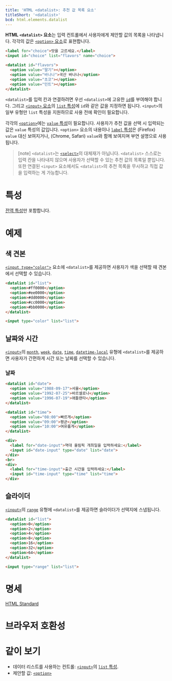 ```yaml
---
title: 'HTML <datalist>: 추천 값 목록 요소'
titleShort: '<datalist>'
bcd: html.elements.datalist
---
```


**HTML `<datalist>` 요소**는 입력 컨트롤에서 사용자에게 제안할 값의 목록을 나타냅니다. 각각의 값은 [`<option>` 요소][`<option>`]로 표현합니다.

```html hidden name=demo
<label for="choice">맛을 고르세요.</label>
<input id="choice" list="flavors" name="choice">

<datalist id="flavors">
  <option value="딸기"></option>
  <option value="바나나">국산 바나나</option>
  <option value="초코"></option>
  <option value="민트"></option>
</datalist>
```

<LiveExample height={220} lang="html" name="demo" />

`<datalist>`를 입력 칸과 연결하려면 우선 `<datalist>`에 고유한 [`id`]를 부여해야 합니다. 그리고 [`<input>` 요소][`<input>`]의 [`list` 특성](./input#term-list)에 `id`와 같은 값을 지정하면 됩니다. `<input>`의 일부 유형만 `list` 특성을 지원하므로 사용 전에 확인이 필요합니다.

각각의 [`<option>`]에는 [`value` 특성](./option#term-value)이 필요합니다. 사용자가 추천 값을 선택 시 입력되는 값은 `value` 특성의 값입니다. `<option>` 요소의 내용이나 [`label` 특성](./option#term-label)은 (Firefox) `value` 대신 보여지거나, (Chrome, Safari) `value`와 함께 보여지며 부연 설명으로 사용됩니다.

> [note] `<datalist>`는 [`<select>`]의 대체재가 아닙니다. `<datalist>` 스스로는 입력 칸을 나타내지 않으며 사용자가 선택할 수 있는 추천 값의 목록일 뿐입니다. 또한 연결된 `<input>` 요소에서도 `<datalist>`의 추천 목록을 무시하고 직접 값을 입력하는 게 가능합니다.

# 특성

[전역 특성](/docs/Web/HTML/Global_attributes)만 포함합니다.

# 예제

## 색 견본

[`<input type="color">`](./input/color) 요소에 `<datalist>`를 제공하면 사용자가 색을 선택할 때 견본에서 선택할 수 있습니다.

```html hidden name=color
<datalist id="list">
  <option>#ff0000</option>
  <option>#ee0000</option>
  <option>#dd0000</option>
  <option>#cc0000</option>
  <option>#bb0000</option>
</datalist>

<input type="color" list="list">
```

<LiveExample name="color" height={200} />

## 날짜와 시간

[`<input>`]의 [`month`](./input/month), [`week`](https://developer.mozilla.org/en-US/docs/Web/HTML/Element/input/week), [`date`](./input/date), [`time`](./input/time), [`datetime-local`](./input/datetime-local) 유형에 `<datalist>`를 제공하면 사용자가 간편하게 시간 또는 날짜를 선택할 수 있습니다.

### 날짜

```html hidden name=datetime
<datalist id="date">
  <option value="1988-09-17">서울</option>
  <option value="1992-07-25">바르셀로나</option>
  <option value="1996-07-19">애틀랜타</option>
</datalist>

<datalist id="time">
  <option value="08:00">빠르게</option>
  <option value="09:00">평균</option>
  <option value="10:00">여유롭게</option>
</datalist>

<div>
  <label for="date-input">역대 올림픽 개최일을 입력하세요:</label>
  <input id="date-input" type="date" list="date">
</div>
<br>
<div>
  <label for="time-input">출근 시간을 입력하세요:</label>
  <input id="time-input" type="time" list="time">
</div>
```

<LiveExample name="datetime" height={200} />

## 슬라이더

[`<input>`]의 [`range`](https://developer.mozilla.org/en-US/docs/Web/HTML/Element/input/range) 유형에 `<datalist>`를 제공하면 슬라이더가 선택지에 스냅됩니다.

```html hidden name=range
<datalist id="list">
  <option>0</option>
  <option>2</option>
  <option>4</option>
  <option>8</option>
  <option>16</option>
  <option>32</option>
  <option>64</option>
</datalist>

<input type="range" list="list">
```

<LiveExample name="range" height={200} />

# 명세

[HTML Standard](https://html.spec.whatwg.org/multipage/form-elements.html#the-datalist-element)

# 브라우저 호환성

<BrowserCompat data={props.bcd} />

# 같이 보기

- 데이터 리스트를 사용하는 컨트롤: [`<input>`]의 [`list` 특성](./input#term-list).
- 제안할 값: [`<option>`](./option)

[`id`]: /docs/Web/HTML/Global_attributes/id
[`<input>`]: ./input
[`<option>`]: ./option
[`<select>`]: ./select

